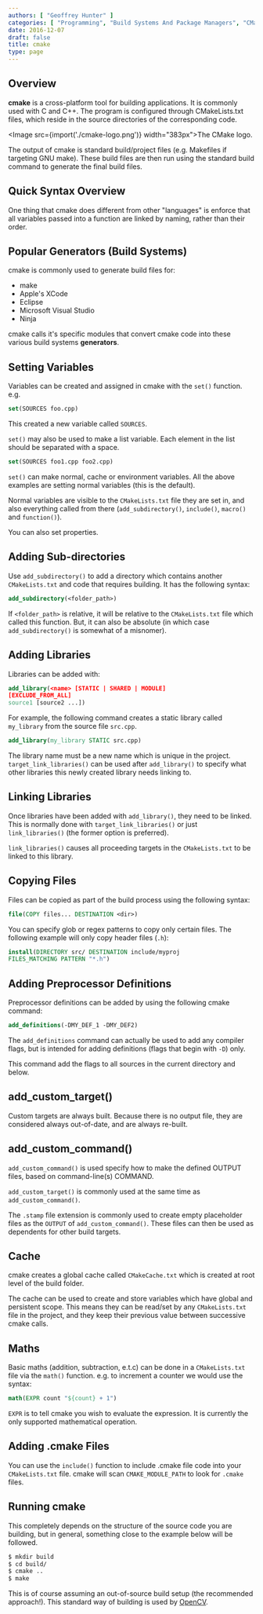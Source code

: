 ```yaml
---
authors: [ "Geoffrey Hunter" ]
categories: [ "Programming", "Build Systems And Package Managers", "CMake" ]
date: 2016-12-07
draft: false
title: cmake
type: page
---
```



## Overview

**cmake** is a cross-platform tool for building applications. It is commonly used with C and C++. The program is configured through CMakeLists.txt files, which reside in the source directories of the corresponding code.

<Image src={import('./cmake-logo.png')} width="383px">The CMake logo.</Image>

The output of cmake is standard build/project files (e.g. Makefiles if targeting GNU make). These build files are then run using the standard build command to generate the final build files.

## Quick Syntax Overview

One thing that cmake does different from other "languages" is enforce that all variables passed into a function are linked by naming, rather than their order.

## Popular Generators (Build Systems)

cmake is commonly used to generate build files for:

* make
* Apple's XCode
* Eclipse
* Microsoft Visual Studio
* Ninja

cmake calls it's specific modules that convert cmake code into these various build systems **generators**.

## Setting Variables

Variables can be created and assigned in cmake with the `set()` function. e.g.

```cmake
set(SOURCES foo.cpp)
```

This created a new variable called `SOURCES`.

`set()` may also be used to make a list variable. Each element in the list should be separated with a space.

```cmake    
set(SOURCES foo1.cpp foo2.cpp)
```

`set()` can make normal, cache or environment variables. All the above examples are setting normal variables (this is the default).

Normal variables are visible to the `CMakeLists.txt` file they are set in, and also everything called from there (`add_subdirectory()`, `include()`, `macro()` and `function()`).

You can also set properties.

## Adding Sub-directories

Use `add_subdirectory()` to add a directory which contains another `CMakeLists.txt` and code that requires building. It has the following syntax:

```cmake    
add_subdirectory(<folder_path>)
```

If `<folder_path>` is relative, it will be relative to the `CMakeLists.txt` file which called this function. But, it can also be absolute (in which case `add_subdirectory()` is somewhat of a misnomer).

## Adding Libraries

Libraries can be added with:

```cmake    
add_library(<name> [STATIC | SHARED | MODULE]
[EXCLUDE_FROM_ALL]
source1 [source2 ...])
```

For example, the following command creates a static library called `my_library` from the source file `src.cpp`.

```cmake    
add_library(my_library STATIC src.cpp)
```

The library name must be a new name which is unique in the project. `target_link_libraries()` can be used after `add_library()` to specify what other libraries this newly created library needs linking to.

## Linking Libraries

Once libraries have been added with `add_library()`, they need to be linked. This is normally done with `target_link_libraries()` or just `link_libraries()` (the former option is preferred).

`link_libraries()` causes all proceeding targets in the `CMakeLists.txt` to be linked to this library.

## Copying Files

Files can be copied as part of the build process using the following syntax:

```cmake    
file(COPY files... DESTINATION <dir>)
```

You can specify glob or regex patterns to copy only certain files. The following example will only copy header files (`.h`):

```cmake
install(DIRECTORY src/ DESTINATION include/myproj
FILES_MATCHING PATTERN "*.h")
```

## Adding Preprocessor Definitions

Preprocessor definitions can be added by using the following cmake command:
    
```cmake
add_definitions(-DMY_DEF_1 -DMY_DEF2)
```

The `add_definitions` command can actually be used to add any compiler flags, but is intended for adding definitions (flags that begin with `-D`) only.

This command add the flags to all sources in the current directory and below.

## add_custom_target()

Custom targets are always built. Because there is no output file, they are considered always out-of-date, and are always re-built.

## add_custom_command()

`add_custom_command()` is used specify how to make the defined OUTPUT files, based on command-line(s) COMMAND.

`add_custom_target()` is commonly used at the same time as `add_custom_command()`.

The `.stamp` file extension is commonly used to create empty placeholder files as the `OUTPUT` of `add_custom_command()`. These files can then be used as dependents for other build targets.

## Cache

cmake creates a global cache called `CMakeCache.txt` which is created at root level of the build folder.

The cache can be used to create and store variables which have global and persistent scope. This means they can be read/set by any `CMakeLists.txt` file in the project, and they keep their previous value between successive cmake calls.

## Maths

Basic maths (addition, subtraction, e.t.c) can be done in a `CMakeLists.txt` file via the `math()` function. e.g. to increment a counter we would use the syntax:

```cmake
math(EXPR count "${count} + 1")
```

`EXPR` is to tell cmake you wish to evaluate the expression. It is currently the only supported mathematical operation.

## Adding .cmake Files

You can use the `include()` function to include .cmake file code into your `CMakeLists.txt` file. cmake will scan `CMAKE_MODULE_PATH` to look for `.cmake` files.

## Running cmake

This completely depends on the structure of the source code you are building, but in general, something close to the example below will be followed.

```bash
$ mkdir build
$ cd build/
$ cmake ..
$ make
```

This is of course assuming an out-of-source build setup (the recommended approach!). This standard way of building is used by [OpenCV](http://opencv.org/).
